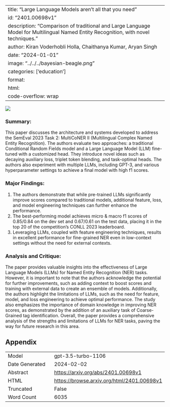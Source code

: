 
---
title: "Large Language Models aren't all that you need"
id: "2401.00698v1"
description: "Comparison of traditional and Large Language Model for Multilingual Named Entity Recognition, with novel techniques."
author: Kiran Voderhobli Holla, Chaithanya Kumar, Aryan Singh
date: "2024-01-01"
image: "../../../bayesian-beagle.png"
categories: ['education']
format:
  html:
    code-overflow: wrap
---

![](None)

### **Summary:**
This paper discusses the architecture and systems developed to address the SemEval 2023 Task 2: MultiCoNER II (Multilingual Complex Named Entity Recognition). The authors evaluate two approaches: a traditional Conditional Random Fields model and a Large Language Model (LLM) fine-tuned with a customized head. They introduce novel ideas such as decaying auxiliary loss, triplet token blending, and task-optimal heads. The authors also experiment with multiple LLMs, including GPT-3, and various hyperparameter settings to achieve a final model with high f1 scores.

### **Major Findings:**
1. The authors demonstrate that while pre-trained LLMs significantly improve scores compared to traditional models, additional feature, loss, and model engineering techniques can further enhance the performance.
2. The best-performing model achieves micro & macro f1 scores of 0.85/0.84 on the dev set and 0.67/0.61 on the test data, placing it in the top 20 of the competition's CONLL 2023 leaderboard.
3. Leveraging LLMs, coupled with feature engineering techniques, results in excellent performance for fine-grained NER even in low-context settings without the need for external contexts.

### **Analysis and Critique:**
The paper provides valuable insights into the effectiveness of Large Language Models (LLMs) for Named Entity Recognition (NER) tasks. However, it is important to note that the authors acknowledge the potential for further improvements, such as adding context to boost scores and training with external data to create an ensemble of models. Additionally, the authors highlight the limitations of LLMs, such as the need for feature, model, and loss engineering to achieve optimal performance. The study also emphasizes the importance of domain knowledge in improving NER scores, as demonstrated by the addition of an auxiliary task of Coarse-Grained tag identification. Overall, the paper provides a comprehensive analysis of the strengths and limitations of LLMs for NER tasks, paving the way for future research in this area.

## Appendix

|          |          |
|----------|----------|
| Model     | gpt-3.5-turbo-1106       |
| Date Generated     | 2024-02-02       |
| Abstract | [https://arxiv.org/abs/2401.00698v1](https://arxiv.org/abs/2401.00698v1)        |
| HTML     | [https://browse.arxiv.org/html/2401.00698v1](https://browse.arxiv.org/html/2401.00698v1)       |
| Truncated       | False       |
| Word Count       | 6035       |